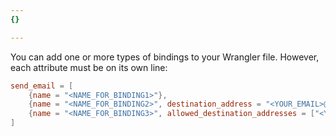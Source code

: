```yaml
---
{}

---
```



You can add one or more types of bindings to your Wrangler file. However, each attribute must be on its own line:

<WranglerConfig>

```toml
send_email = [
    {name = "<NAME_FOR_BINDING1>"},
   	{name = "<NAME_FOR_BINDING2>", destination_address = "<YOUR_EMAIL>@example.com"},
   	{name = "<NAME_FOR_BINDING3>", allowed_destination_addresses = ["<YOUR_EMAIL>@example.com", "<YOUR_EMAIL2>@example.com"]},
]
```

</WranglerConfig>
